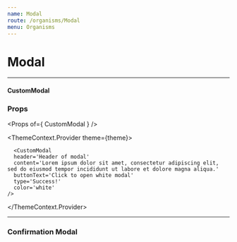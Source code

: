 ```yaml
---
name: Modal
route: /organisms/Modal
menu: Organisms
---
```




# Modal

---

#### CustomModal

### Props

<Props of={ CustomModal } />

<Playground>

  <ThemeContext.Provider theme={theme}>
    <CustomModal
      header='Header of modal'
      content='Lorem ipsum dolor sit amet, consectetur adipiscing elit, sed do eiusmod tempor incididunt ut labore et dolore magna aliqua.'
      buttonText='Click to open dark modal'
      type='Success!'
      color='dark'
    />

      <CustomModal
      header='Header of modal'
      content='Lorem ipsum dolor sit amet, consectetur adipiscing elit, sed do eiusmod tempor incididunt ut labore et dolore magna aliqua.'
      buttonText='Click to open white modal'
      type='Success!'
      color='white'
    />
  </ThemeContext.Provider>
</Playground>

---

### Confirmation Modal

<Playground>
  <ConfirmationModal
    header='Confirm action?'
    content='The elimination of a user does not delete the activities the users have performed previously. There will be no implications in your organization’s Logs. '
    btnConfirm='Yes, confirm'
  />
</Playground>
